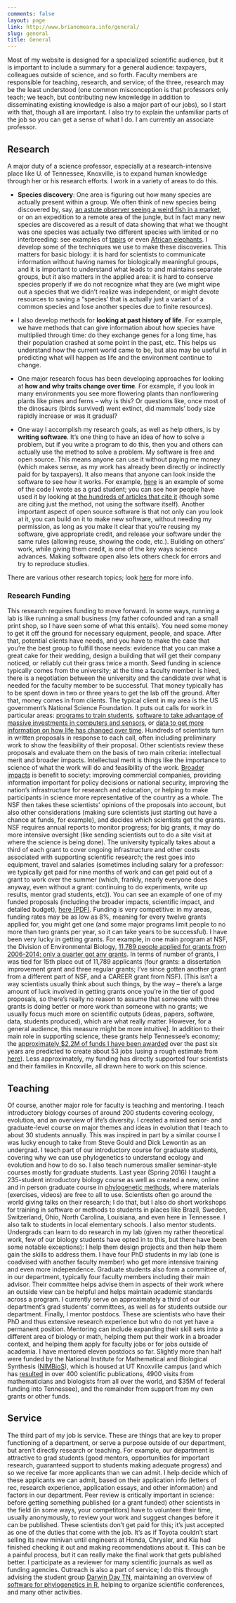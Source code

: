 ```yaml
---
comments: false
layout: page
link: http://www.brianomeara.info/general/
slug: general
title: General
---
```


Most of my website is designed for a specialized scientific audience, but it is important to include a summary for a general audience: taxpayers, colleagues outside of science, and so forth. Faculty members are responsible for teaching, research, and service; of the three, research may be the least understood (one common misconception is that professors only teach; we teach, but contributing new knowledge in addition to disseminating existing knowledge is also a major part of our jobs), so I start with that, though all are important. I also try to explain the unfamiliar parts of the job so you can get a sense of what I do. I am currently an associate professor.


## Research


A major duty of a science professor, especially at a research-intensive place like U. of Tennessee, Knoxville, is to expand human knowledge through her or his research efforts. I work in a variety of areas to do this.




  * **Species discovery**: One area is figuring out how many species are actually present within a group. We often think of new species being discovered by, say, [an astute observer seeing a weird fish in a market](https://en.wikipedia.org/wiki/Marjorie_Courtenay-Latimer#Discovery_of_the_coelacanth), or on an expedition to a remote area of the jungle, but in fact many new species are discovered as a result of data showing that what we thought was one species was actually two different species with limited or no interbreeding: see examples of [tapirs](http://voices.nationalgeographic.com/2013/12/20/new-species-animals-tapir-brazil/) or even [African elephants](http://news.nationalgeographic.com/news/2010/12/101222-african-elephants-two-species-new-science/). I develop some of the techniques we use to make these discoveries. This matters for basic biology: it is hard for scientists to communicate information without having names for biologically meaningful groups, and it is important to understand what leads to and maintains separate groups, but it also matters in the applied area: it is hard to conserve species properly if we do not recognize what they are (we might wipe out a species that we didn't realize was independent, or might devote resources to saving a "species' that is actually just a variant of a common species and lose another species due to finite resources).


  * I also develop methods for **looking at past history of life**. For example, we have methods that can give information about how species have multiplied through time: do they exchange genes for a long time, has their population crashed at some point in the past, etc. This helps us understand how the current world came to be, but also may be useful in predicting what will happen as life and the environment continue to change.


  * One major research focus has been developing approaches for looking at **how and why traits change over time**. For example, if you look in many environments you see more flowering plants than nonflowering plants like pines and ferns -- why is this? Or questions like, once most of the dinosaurs (birds survived) went extinct, did mammals' body size rapidly increase or was it gradual?


  * One way I accomplish my research goals, as well as help others, is by **writing software**. It's one thing to have an idea of how to solve a problem, but if you write a program to do this, then you and others can actually use the method to solve a problem. My software is free and open source. This means anyone can use it without paying me money (which makes sense, as my work has already been directly or indirectly paid for by taxpayers). It also means that anyone can look inside the software to see how it works. For example, [here](https://github.com/bomeara/brownie/blob/master/brownie.cpp) is an example of some of the code I wrote as a grad student; you can see how people have used it by looking at [the hundreds of articles that cite it](https://scholar.google.com/scholar?oi=bibs&hl=en&cites=9860338757215931909) (though some are citing just the method, not using the software itself). Another important aspect of open source software is that not only can you look at it, you can build on it to make new software, without needing my permission, as long as you make it clear that you're reusing my software, give appropriate credit, and release your software under the same rules (allowing reuse, showing the code, etc.). Building on others' work, while giving them credit, is one of the key ways science advances. Making software open also lets others check for errors and try to reproduce studies.


There are various other research topics; look [here](http://brianomeara.info/research) for more info.


### Research Funding


This research requires funding to move forward. In some ways, running a lab is like running a small business (my father cofounded and ran a small print shop, so I have seen some of what this entails). You need some money to get it off the ground for necessary equipment, people, and space. After that, potential clients have needs, and you have to make the case that you're the best group to fulfill those needs: evidence that you can make a great cake for their wedding, design a building that will get their company noticed, or reliably cut their grass twice a month. Seed funding in science typically comes from the university; at the time a faculty member is hired, there is a negotiation between the university and the candidate over what is needed for the faculty member to be successful. That money typically has to be spent down in two or three years to get the lab off the ground. After that, money comes in from clients. The typical client in my area is the US government's National Science Foundation. It puts out calls for work in particular areas: [programs to train students](http://www.nsf.gov/pubs/2015/nsf15542/nsf15542.htm), [software to take advantage of massive investments in computers and sensors](http://www.nsf.gov/pubs/2015/nsf15553/nsf15553.htm), or [data to get more information on how life has changed over time](http://www.nsf.gov/pubs/2015/nsf15520/nsf15520.htm). Hundreds of scientists turn in written proposals in response to each call, often including preliminary work to show the feasibility of their proposal. Other scientists review these proposals and evaluate them on the basis of two main criteria: intellectual merit and broader impacts. Intellectual merit is things like the importance to science of what the work will do and feasibility of the work. [Broader impacts](http://www.nsf.gov/pubs/2007/nsf07046/nsf07046.jsp) is benefit to society: improving commercial companies, providing information important for policy decisions or national security, improving the nation's infrastructure for research and education, or helping to make participants in science more representative of the country as a whole. The NSF then takes these scientists' opinions of the proposals into account, but also other considerations (making sure scientists just starting out have a chance at funds, for example), and decides which scientists get the grants. NSF requires annual reports to monitor progress; for big grants, it may do more intensive oversight (like sending scientists out to do a site visit at where the science is being done). The university typically takes about a third of each grant to cover ongoing infrastructure and other costs associated with supporting scientific research; the rest goes into equipment, travel and salaries (sometimes including salary for a professor: we typically get paid for nine months of work and can get paid out of a grant to work over the summer (which, frankly, nearly everyone does anyway, even without a grant: continuing to do experiments, write up results, mentor grad students, etc)). You can see an example of one of my funded proposals (including the broader impacts, scientific impact, and detailed budget), [here (PDF)](http://brianomeara.info/sites/default/files/OMearaNSFCAREER_2014_Pruned.pdf).
Funding is very competitive: in my areas, funding rates may be as low as 8%, meaning for every twelve grants applied for, you might get one (and some major programs limit people to no more than two grants per year, so it can take years to be successful). I have been very lucky in getting grants. For example, in one main program at NSF, the Division of Environmental Biology, [11,789 people applied for grants from 2006-2014; only a quarter got any grants](https://nsfdeb.wordpress.com/2015/04/30/deb-numbers-per-person-success-rate-in-deb/). In terms of number of grants, I was tied for 15th place out of 11,789 applicants (four grants: a dissertation improvement grant and three regular grants; I've since gotten another grant from a different part of NSF, and a CAREER grant from NSF). [This isn't a way scientists usually think about such things, by the way -- there's a large amount of luck involved in getting grants once you're in the tier of good proposals, so there's really no reason to assume that someone with three grants is doing better or more work than someone with no grants; we usually focus much more on scientific outputs (ideas, papers, software, data, students produced), which are what really matter. However, for a general audience, this measure might be more intuitive].
In addition to their main role in supporting science, these grants help Tennessee's economy; the [approximately $2.2M of funds I have been awarded](../funding/index.html) over the past six years are predicted to create about 53 jobs (using a rough estimate from [here](https://www.dot.ny.gov/recovery/jobs)). Less approximately, my funding has directly supported four scientists and their families in Knoxville, all drawn here to work on this science.


## Teaching


Of course, another major role for faculty is teaching and mentoring. I teach introductory biology courses of around 200 students covering ecology, evolution, and an overview of life's diversity. I created a mixed senior- and graduate-level course on major themes and ideas in evolution that I teach to about 30 students annually. This was inspired in part by a similar course I was lucky enough to take from Steve Gould and Dick Lewontin as an undergrad. I teach part of our introductory course for graduate students, covering why we can use phylogenetics to understand ecology and evolution and how to do so. I also teach numerous smaller seminar-style courses mostly for graduate students. Last year (Spring 2016) I taught a 235-student introductory biology course as well as created a new, online and in person graduate course in [phylogenetic methods](http://phylometh.info), where materials (exercises, videos) are free to all to use. Scientists often go around the world giving talks on their research; I do that, but I also do short workshops for training in software or methods to students in places like Brazil, Sweden, Switzerland, Ohio, North Carolina, Louisiana, and even here in Tennessee. I also talk to students in local elementary schools.
I also mentor students. Undergrads can learn to do research in my lab (given my rather theoretical work, few of our biology students have opted in to this, but there have been some notable exceptions): I help them design projects and then help them gain the skills to address them. I have four PhD students in my lab (one is coadvised with another faculty member) who get more intensive training and even more independence. Graduate students also form a committee of, in our department, typically four faculty members including their main advisor. Their committee helps advise them in aspects of their work where an outside view can be helpful and helps maintain academic standards across a program. I currently serve on approximately a third of our department's grad students' committees, as well as for students outside our department. Finally, I mentor postdocs. These are scientists who have their PhD and thus extensive research experience but who do not yet have a permanent position. Mentoring can include expanding their skill sets into a different area of biology or math, helping them put their work in a broader context, and helping them apply for faculty jobs or for jobs outside of academia. I have mentored eleven postdocs so far. Slightly more than half were funded by the National Institute for Mathematical and Biological Synthesis ([NIMBioS](http://nimbios.org)), which is housed at UT Knoxville campus (and which has [resulted](http://www.nimbios.org/about/) in over 400 scientific publications, 4900 visits from mathematicians and biologists from all over the world, and $35M of federal funding into Tennessee), and the remainder from support from my own grants or other funds.


## Service


The third part of my job is service. These are things that are key to proper functioning of a department, or serve a purpose outside of our department, but aren't directly research or teaching. For example, our department is attractive to grad students (good mentors, opportunities for important research, guaranteed support to students making adequate progress) and so we receive far more applicants than we can admit. I help decide which of these applicants we can admit, based on their application info (letters of rec, research experience, application essays, and other information) and factors in our department. Peer review is critically important in science: before getting something published (or a grant funded) other scientists in the field (in some ways, your competitors) have to volunteer their time, usually anonymously, to review your work and suggest changes before it can be published. These scientists don't get paid for this; it's just accepted as one of the duties that come with the job. It's as if Toyota couldn't start selling its new minivan until engineers at Honda, Chrysler, and Kia had finished checking it out and making recommendations about it. This can be a painful process, but it can really make the final work that gets published better. I participate as a reviewer for many scientific journals as well as funding agencies. Outreach is also a part of service; I do this through advising the student group [Darwin Day TN](http://darwindaytn.org/), maintaining an overview of [software for phylogenetics in R](http://cran.r-project.org/web/views/Phylogenetics.html), helping to organize scientific conferences, and many other activities.
